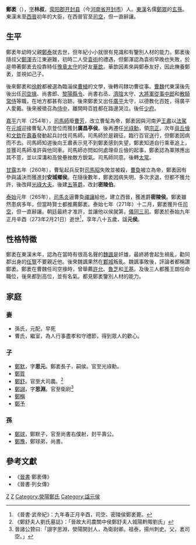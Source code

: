 '''鄭袤'''（{{bd|189年||273年|catIdx=Z}}），[[表字|字]]'''林叔'''，[[荥阳郡|荥阳郡]][[开封县|开封县]]（今[[河南省|河南省]][[开封市|开封市]]）人。[[東漢|東漢]]名儒[[鄭眾_(學者)|鄭眾]]的[[玄孫|玄孫]]。東漢末至[[西晉|西晉]]初年的大臣，在西晉官至[[司空|司空]]，但一直辭讓。

== 生平 ==
鄭袤年幼時父親[[鄭泰_(東漢)|鄭泰]]就去世，但年紀小小就很有見識和有鑒別人材的能力。鄭袤後隨叔父[[鄭渾|鄭渾]]去江東避難，初時二人受[[袁術|袁術]]的禮遇，但鄭渾認為袁術早晚也失敗，於是帶著鄭袤去投靠時任[[豫章|豫章]][[太守|太守]]的好友[[華歆|華歆]]。華歆因素來與鄭泰友好，因此撫養鄭袤，並視如己子。

後來鄭袤和[[徐幹|徐幹]]都被選為臨淄侯[[曹植|曹植]]的文學，後轉司隸功曹從事。[[曹魏|曹魏]]代東漢後先後出任[[司空|司空]][[掾|掾]]、尚書郎、[[黎陽|黎陽]][[縣令|縣令]]、尚書右丞、[[濟陰|濟陰]]太守、[[大将军_(东亚)|大將軍]][[從事中郎|從事中郎]]和[[散騎常侍|散騎常侍]]等職，在地方都甚有治跡。後來鄭袤又出任[[廣平|廣平]]太守，以德教化百姓，得廣平人愛戴。後來被徵召為[[侍中|侍中]]，離開時百姓都在路邊哭泣。後任[[少府|少府]]。

[[嘉平_(曹魏)|嘉平]]六年（254年），[[司馬師|司馬師]]廢[[曹芳|曹芳]]，改立曹髦為帝，鄭袤因與河南尹[[王肃_(三国)|王肅]]以[[法駕|法駕]]在[[元城|元城]]迎接曹髦入京登位而獲封'''廣昌亭侯'''。後再遷任[[光祿勳|光祿勳]]，領[[宗正|宗正]]。次年[[毌丘儉|毌丘儉]]和[[文欽|文欽]]在[[壽春|壽春]]發動起兵討伐司馬師，司馬師於是親征，臨行百官送行，但鄭袤因病而不去。司馬師知道後向王肅表示見不到鄭袤感到失望，鄭袤知道自行乘車追上，並獲司馬師准許與他同車。司馬師亦問如何處理毌丘儉的起事，鄭袤認為軍隊應出其不意，並以深溝和高營壘挫敵方銳氣。司馬師同意。後轉[[太常|太常]]。

[[甘露_(曹髦)|甘露]]五年（260年），曹髦起兵反對[[司馬昭|司馬昭]]失敗並被殺，[[曹奐|曹奐]]被立為帝，鄭袤因有參與議決而獲進封'''安城鄉侯'''。在隨後數年，鄭袤因病失明，多次求退，但都不獲允許，後改拜[[光祿大夫|光祿大夫]]。後建[[中國爵位|五等爵]]，改封'''密陵伯'''。

[[泰始_(司馬炎)|泰始]]元年（265年），[[司馬炎|司馬炎]]逼曹奐[[禪讓|禪讓]]給他，建立西晉，獲進爵'''密陵侯'''。鄭袤雖然患病多年，但當時賢士都推薦鄭袤。泰始七年（271年）十二月，鄭袤獲升任[[司空|司空]]，但一直辭讓。朝廷最終才准許，並讓他以侯就第，[[儀同三司|儀同三司]]。鄭袤於泰始九年正月辛酉（273年2月21日）逝世<ref>《晉書·武帝紀》：九年春正月辛酉，司空、密陵侯鄭袤薨。</ref>，享年八十五歲，諡'''元侯'''。

== 性格特徵 ==
鄭袤在東漢末年，認為在當時有很高名聲的[[魏諷|魏諷]]是奸雄，最終將會起生禍亂，勸同郡出身的[[任覽|任覽]]不要親近他。後來魏諷果然在[[鄴城|鄴城]]叛亂。魏諷事敗後，評論者都稱讚鄭袤。鄭袤在曹魏任司空掾時，曾舉薦[[许允_(曹魏)|許允]]、[[魯芝|魯芝]]和[[王基_(三国)|王基]]。及後三人都獲王朗任命職位，後來都到高位，並有名氣。都見鄭袤鑒別人材的能力。

== 家庭 ==
=== 妻 ===
*孫氏，元配，早死
*曹氏，繼室，為人行事盡孝和守禮節，得到眾人的歡心。　
=== 子 ===
*[[鄭默|鄭默]]，字'''思元'''。鄭袤長子，嗣侯。官至光祿勳。
*[[鄭質|鄭質]]
*[[鄭舒|鄭舒]]。官至大司農。<ref>《鄭舒夫人劉氏墓誌》：「晉故大司農關中侯鄭舒夫人城陽黔陬劉氏」</ref>
*[[鄭詡|鄭詡]]，字'''思淵'''。官至衛尉<ref>晉諸公贊曰:「詡字思淵，滎陽開封人，為衛尉卿。祖泰，揚州刺史。父，袤司空。」</ref>
*[[郑称_(西晋)|鄭稱]]
*[[鄭予|鄭予]]

=== 孫 ===
*[[鄭球|鄭球]]，鄭默子，官至尚書右僕射，封平壽公。
*[[鄭豫|鄭豫]]，鄭球弟，尚書。

==參考文獻==
*《[[晉書|晉書]]·鄭袤傳》
*《晉書·列女傳》

[[Category:曹魏政治人物|Z]]
[[Category:晉朝政治人物|Z]]
[[Category:滎陽鄭氏|Category:滎陽鄭氏]]
[[Category:諡元侯|Category:諡元侯]]